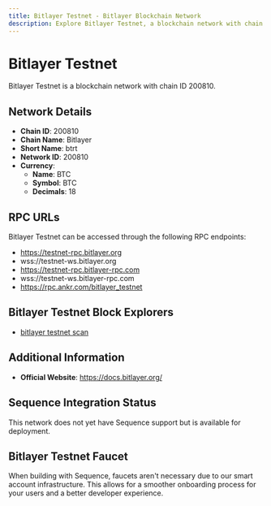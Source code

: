 ```yaml
--- 
title: Bitlayer Testnet - Bitlayer Blockchain Network
description: Explore Bitlayer Testnet, a blockchain network with chain ID 200810. Learn about its native currency, BTC, and how to interact with the network.
---
```


# Bitlayer Testnet

Bitlayer Testnet is a blockchain network with chain ID 200810.

## Network Details

- **Chain ID**: 200810
- **Chain Name**: Bitlayer
- **Short Name**: btrt
- **Network ID**: 200810
- **Currency**: 
  - **Name**: BTC
  - **Symbol**: BTC
  - **Decimals**: 18

## RPC URLs

Bitlayer Testnet can be accessed through the following RPC endpoints:

- https://testnet-rpc.bitlayer.org
- wss://testnet-ws.bitlayer.org
- https://testnet-rpc.bitlayer-rpc.com
- wss://testnet-ws.bitlayer-rpc.com
- https://rpc.ankr.com/bitlayer_testnet

## Bitlayer Testnet Block Explorers

- [bitlayer testnet scan](https://testnet.btrscan.com)

## Additional Information

- **Official Website**: https://docs.bitlayer.org/

## Sequence Integration Status

This network does not yet have Sequence support but is available for deployment.

## Bitlayer Testnet Faucet

When building with Sequence, faucets aren't necessary due to our smart account infrastructure. This allows for a smoother onboarding process for your users and a better developer experience.

